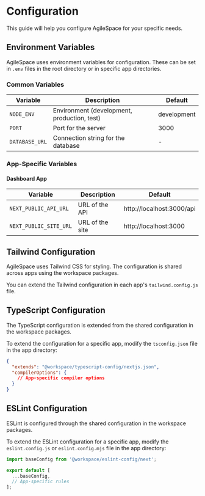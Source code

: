 # Configuration

This guide will help you configure AgileSpace for your specific needs.

## Environment Variables

AgileSpace uses environment variables for configuration. These can be set in `.env` files in the root directory or in specific app directories.

### Common Variables

| Variable | Description | Default |
| --- | --- | --- |
| `NODE_ENV` | Environment (development, production, test) | development |
| `PORT` | Port for the server | 3000 |
| `DATABASE_URL` | Connection string for the database | - |

### App-Specific Variables

#### Dashboard App

| Variable | Description | Default |
| --- | --- | --- |
| `NEXT_PUBLIC_API_URL` | URL of the API | http://localhost:3000/api |
| `NEXT_PUBLIC_SITE_URL` | URL of the site | http://localhost:3000 |

## Tailwind Configuration

AgileSpace uses Tailwind CSS for styling. The configuration is shared across apps using the workspace packages.

You can extend the Tailwind configuration in each app's `tailwind.config.js` file.

## TypeScript Configuration

The TypeScript configuration is extended from the shared configuration in the workspace packages.

To extend the configuration for a specific app, modify the `tsconfig.json` file in the app directory:

```json
{
  "extends": "@workspace/typescript-config/nextjs.json",
  "compilerOptions": {
    // App-specific compiler options
  }
}
```

## ESLint Configuration

ESLint is configured through the shared configuration in the workspace packages.

To extend the ESLint configuration for a specific app, modify the `eslint.config.js` or `eslint.config.mjs` file in the app directory:

```javascript
import baseConfig from '@workspace/eslint-config/next';

export default [
  ...baseConfig,
  // App-specific rules
];
```